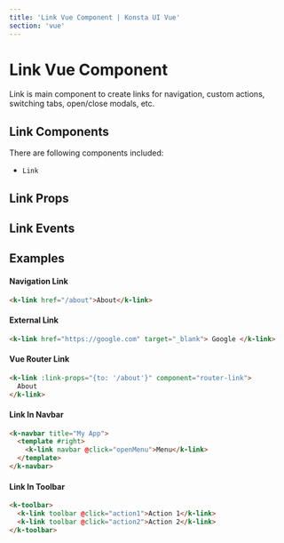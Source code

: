 ```yaml
---
title: 'Link Vue Component | Konsta UI Vue'
section: 'vue'
---
```



# Link Vue Component

Link is main component to create links for navigation, custom actions, switching tabs, open/close modals, etc.

## Link Components

There are following components included:

- `Link`

## Link Props

<LinkProps />

## Link Events

<LinkEvents />

## Examples

#### Navigation Link

```html
<k-link href="/about">About</k-link>
```

#### External Link

```html
<k-link href="https://google.com" target="_blank"> Google </k-link>
```

#### Vue Router Link

<!-- prettier-ignore -->
```html
<k-link :link-props="{to: '/about'}" component="router-link">
  About
</k-link>
```

#### Link In Navbar

<!-- prettier-ignore -->
```html
<k-navbar title="My App">
  <template #right>
    <k-link navbar @click="openMenu">Menu</k-link>
  </template>
</k-navbar>
```

#### Link In Toolbar

<!-- prettier-ignore -->
```html
<k-toolbar>
  <k-link toolbar @click="action1">Action 1</k-link>
  <k-link toolbar @click="action2">Action 2</k-link>
</k-toolbar>
```
